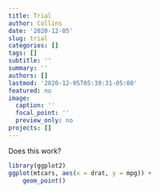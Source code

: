 ```yaml
---
title: Trial
author: Collins
date: '2020-12-05'
slug: trial
categories: []
tags: []
subtitle: ''
summary: ''
authors: []
lastmod: '2020-12-05T05:39:31-05:00'
featured: no
image:
  caption: ''
  focal_point: ''
  preview_only: no
projects: []
---
```


Does this work?
```r
library(ggplot2)
ggplot(mtcars, aes(x = drat, y = mpg)) +
    geom_point()

```

